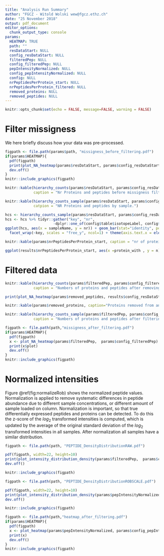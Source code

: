 ```yaml
---
title: "Analysis Run Summary"
author: "FGCZ - Witold Wolski wew@fgcz.ethz.ch"
date: "25 November 2018"
output: pdf_document
editor_options: 
  chunk_output_type: console
params:
  HEATMAP: TRUE
  path: ""
  resDataStart: NULL
  config_resDataStart: NULL 
  filteredPep: NULL
  config_filteredPep: NULL
  pepIntensityNormalized: NULL
  config_pepIntensityNormalized: NULL
  config: NULL
  nrPeptidesPerProtein_start: NULL
  nrPeptidesPerProtein_filtered: NULL
  removed_proteins: NULL
  removed_peptides: NULL
---
```



```r
knitr::opts_chunk$set(echo = FALSE, message=FALSE, warning = FALSE)
```

# Filter missigness

We here briefly discuss how your data was pre-processed.


```r

figpath <- file.path(params$path, "missigness_before_filtering.pdf")
if(params$HEATMAP){
  pdf(figpath)
  print(plot_NA_heatmap(params$resDataStart, params$config_resDataStart)$plot)
  dev.off()
}
knitr::include_graphics(figpath)

```



```r
knitr::kable(hierarchy_counts(params$resDataStart, params$config_resDataStart),
             caption = "Nr Proteins and peptides before missigness filtering.")
```



```r
knitr::kable(hierarchy_counts_sample(params$resDataStart, params$config_resDataStart)("wide"),
             catpion = "NR Proteins and peptides by sample.")
```

```r
hcs <- hierarchy_counts_sample(params$resDataStart, params$config_resDataStart)("wide")
hcs <- hcs %>% tidyr::gather("key", "nr",
                      -dplyr::one_of(config$table$isotopeLabel, config$table$sampleName))
ggplot(hcs, aes(x = sampleName, y = nr)) + geom_bar(stat="identity", position="dodge") + 
  facet_wrap(~key, scales = "free_y", ncol=1) + theme(axis.text.x = element_text(angle = 90, hjust = 1))

```


```r
knitr::kable(params$nrPeptidesPerProtein_start, caption = "nr of proteins with more than on peptide.")
```


```r
ggplot(results$nrPeptidesPerProtein_start, aes(x =protein_with , y = n)) + geom_bar(stat="identity")
```



\newpage


# Filtered data

```r
knitr::kable(hierarchy_counts(params$filteredPep, params$config_filteredPep),
             caption = "Numbers of proteins and peptides after removing sparse peptide quants and filtering for 2 peptides per protein" )
```


```r
print(plot_NA_heatmap(params$removed_peptides, results$config_resDataStart)$plot)
```

\newpage

```r
knitr::kable(params$removed_proteins, caption="Proteins removed from analysis.")
```





```r
knitr::kable(hierarchy_counts_sample(params$filteredPep, params$config_filteredPep)("wide"),
             caption = "Numbers of proteins and peptides after filtering for 2 peptides per protein by sample")

```


\newpage

```r

figpath <- file.path(path,"missigness_after_filtering.pdf")
if(params$HEATMAP){
  pdf(figpath)
  x <- plot_NA_heatmap(params$filteredPep,  params$config_filteredPep)
  print(x$plot)
  dev.off()
}
knitr::include_graphics(figpath)

```

\clearpage



# Normalized intensities


Figure \@ref(fig:normalizeRob) shows the normalized peptide values. Normalization is applied to remove systematic differences in peptide abundance due to different sample concentrations, or different amount of sample loaded on column. Normalization is important, so that true differentially expressed peptides and proteins can be detected. To do this the z-score of the $log_2$ transformed intensities is computed, which is updated by the average of the original standard deviation of the $log_2$ transformed intensities in all samples. After normalization all samples have a similar distribution.



```r
figpath <- file.path(path, "PEPTIDE_DensityDistributionRAW.pdf")

pdf(figpath, width=22, height=10)
print(plot_intensity_distribution_density(params$filteredPep,  params$config_filteredPep))
dev.off()

knitr::include_graphics(figpath)

```




```r
figpath <- file.path(path, "PEPTIDE_DensityDistributionROBSCALE.pdf")

pdf(figpath, width=22, height=10)
print(plot_intensity_distribution_density(params$pepIntensityNormalized, params$config_pepIntensityNormalized))
dev.off()

knitr::include_graphics(figpath)

```


\newpage


```r
figpath <- file.path(path,"heatmap_after_filtering.pdf")
if(params$HEATMAP){
  pdf(figpath)
  x <- plot_heatmap(params$pepIntensityNormalized, params$config_pepIntensityNormalized)
  print(x)
  dev.off()
}
knitr::include_graphics(figpath)

```




